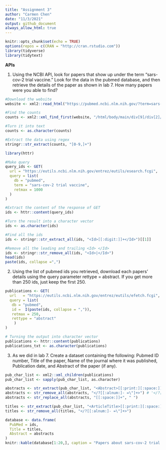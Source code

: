 ```yaml
---
title: "Assignment 3"
author: "Carmen Chen"
date: "11/3/2021"
output: github_document
always_allow_html: true
---
```


```r
knitr::opts_chunk$set(echo = TRUE)
options(repos = c(CRAN = "http://cran.rstudio.com"))
library(tidyverse)
library(tidytext)
```


**APIs**

1. Using the NCBI API, look for papers that show up under the term "sars-cov-2 trial vaccine." Look for the data in the pubmed database, and then retrieve the details of the paper as shown in lab 7. How many papers were you able to find?

```r
#Download the website
website <- xml2::read_html("https://pubmed.ncbi.nlm.nih.gov/?term=sars-cov-2+trial+vaccine")

#Find the counts
counts <- xml2::xml_find_first(website, "/html/body/main/div[9]/div[2]/div[2]/div[1]/div[1]")

#Turn it into text
counts <- as.character(counts)

#Extract the data using regex
stringr::str_extract(counts, "[0-9,]+")
```

```r
library(httr)

#Make query
query_ids <- GET(
  url = "https://eutils.ncbi.nlm.nih.gov/entrez/eutils/esearch.fcgi",
  query = list(
    db = "pubmed",
    term = "sars-cov-2 trial vaccine",
    retmax = 1000
  )
)

#Extract the content of the response of GET
ids <- httr::content(query_ids)
```

```r
#Turn the result into a character vector
ids <- as.character(ids)

#Find all the ids
ids <- stringr::str_extract_all(ids, "<Id>[[:digit:]]+</Id>")[[1]]

#Remove all the leading and trailing <Id> </Id>
ids <- stringr::str_remove_all(ids, "<Id>|</Id>")
head(ids)
paste(ids, collapse =",")
```

2. Using the list of pubmed ids you retrieved, download each papers’ details using the query parameter rettype = abstract. If you get more than 250 ids, just keep the first 250.

```r
publications <- GET(
  url   = "https://eutils.ncbi.nlm.nih.gov/entrez/eutils/efetch.fcgi",
  query = list(
   db = "pubmed",
   id =  I(paste(ids, collapse = ",")),
   retmax = 250,
   rettype = "abstract"
    )
)

# Turning the output into character vector
publications <- httr::content(publications)
publications_txt <- as.character(publications)
```


3. As we did in lab 7. Create a dataset containing the following: Pubmed ID number, Title of the paper, Name of the journal where it was published, Publication date, and Abstract of the paper (if any).

```r
pub_char_list <- xml2::xml_children(publications)
pub_char_list <- sapply(pub_char_list, as.character)

abstracts <- str_extract(pub_char_list, "<Abstract>[[:print:][:space:]]+</Abstract>")
abstracts <- str_remove_all(abstracts, "</?[[:alnum:]- =\"]+>") # '</?[[:alnum:]- ="]+>'
abstracts <- str_replace_all(abstracts, "[[:space:]]+", " ")

titles <- str_extract(pub_char_list, "<ArticleTitle>[[:print:][:space:]]+</ArticleTitle>")
titles <- str_remove_all(titles, "</?[[:alnum:]- =\"]+>")

database <- data.frame(
  PubMed = ids,
  Title = titles,
  Abstract = abstracts
)
knitr::kable(database[1:20,], caption = "Papers about sars-cov-2 trial vaccine")

```
